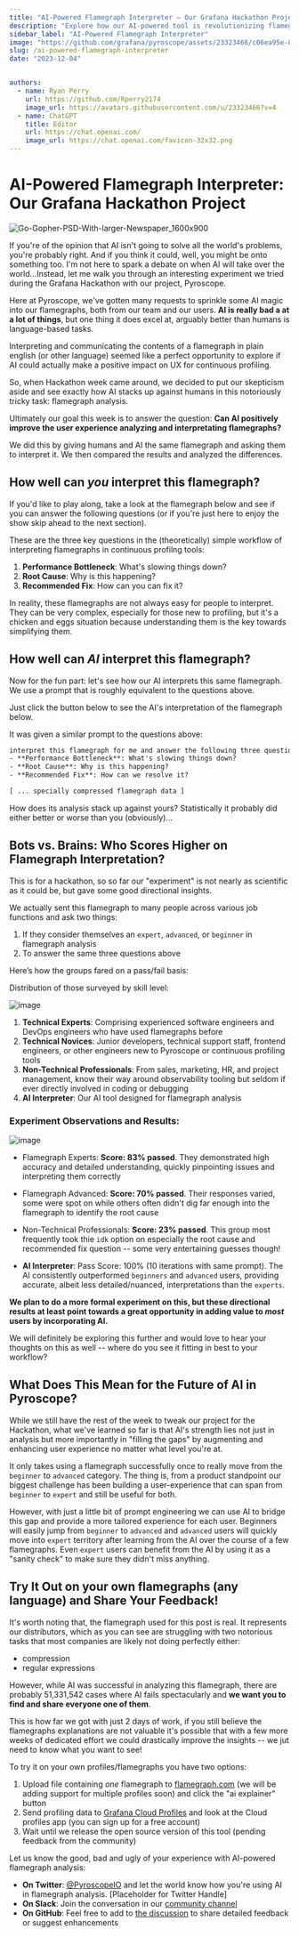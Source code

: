 ```yaml
---
title: "AI-Powered Flamegraph Interpreter – Our Grafana Hackathon Project"
description: "Explore how our AI-powered tool is revolutionizing flamegraph interpretation"
sidebar_label: "AI-Powered Flamegraph Interpreter"
image: "https://github.com/grafana/pyroscope/assets/23323466/c06ea95e-0067-4def-b3f6-00e36fc816e1"
slug: /ai-powered-flamegraph-interpreter
date: "2023-12-04"


authors:
  - name: Ryan Perry
    url: https://github.com/Rperry2174
    image_url: https://avatars.githubusercontent.com/u/23323466?v=4
  - name: ChatGPT
    title: Editor
    url: https://chat.openai.com/
    image_url: https://chat.openai.com/favicon-32x32.png
---
```




# AI-Powered Flamegraph Interpreter: Our Grafana Hackathon Project

![Go-Gopher-PSD-With-larger-Newspaper_1600x900](https://github.com/grafana/pyroscope/assets/23323466/c06ea95e-0067-4def-b3f6-00e36fc816e1)

If you're of the opinion that AI isn't going to solve all the world's problems, you're probably right. And if you think it could, well, you might be onto something too. I'm not here to spark a debate on when AI will take over the world...Instead, let me walk you through an interesting experiment we tried during the Grafana Hackathon with our project, Pyroscope.

Here at Pyroscope, we've gotten many requests to sprinkle some AI magic into our flamegraphs, both from our team and our users. **AI is really bad a at a lot of things**, but one thing it does excel at, arguably better than humans is language-based tasks. 

Interpreting and communicating the contents of a flamegraph in plain english (or other language) seemed like a perfect opportunity to explore if AI could actually make a positive impact on UX for continuous profiling.

So, when Hackathon week came around, we decided to put our skepticism aside and see exactly how AI stacks up against humans in this notoriously tricky task: flamegraph analysis.

Ultimately our goal this week is to answer the question: **Can AI positively improve the user experience analyzing and interpretating flamegraphs?**

We did this by giving humans and AI the same flamegraph and asking them to interpret it. We then compared the results and analyzed the differences.

## How well can _you_ interpret this flamegraph?

If you'd like to play along, take a look at the flamegraph below and see if you can answer the following questions (or if you're just here to enjoy the show skip ahead to the next section).

These are the three key questions in the (theoretically) simple workflow of interpreting flamegraphs in continuous profilng tools:

1. **Performance Bottleneck**: What's slowing things down?
2. **Root Cause**: Why is this happening?
3. **Recommended Fix**: How can you can fix it?

<Flamegraph profileData={DistributorCpu}></Flamegraph>

In reality, these flamegraphs are not always easy for people to interpret. They can be very complex, especially for those new to profiling, but it's a chicken and eggs situation because understanding them is the key towards simplifying them.

## How well can _AI_ interpret this flamegraph?

Now for the fun part: let's see how our AI interprets this same flamegraph. We use a prompt that is roughly equivalent to the questions above.

Just click the button below to see the AI's interpretation of the flamegraph below.

<OpenAI response={Response1}/>
<Flamegraph profileData={DistributorCpu}></Flamegraph>

It was given a similar prompt to the questions above:
```txt
interpret this flamegraph for me and answer the following three questions:
- **Performance Bottleneck**: What's slowing things down?
- **Root Cause**: Why is this happening?
- **Recommended Fix**: How can we resolve it?

[ ... specially compressed flamegraph data ]
```

How does its analysis stack up against yours? Statistically it probably did either better or worse than you (obviously)...



## Bots vs. Brains: Who Scores Higher on Flamegraph Interpretation?

This is for a hackathon, so so far our "experiment" is not nearly as scientific as it could be, but gave some good directional insights.

We actually sent this flamegraph to many people across various job functions and ask two things:
1. If they consider themselves an `expert`, `advanced`, or `beginner` in flamegraph analysis
2. To answer the same three questions above

Here’s how the groups fared on a pass/fail basis:

Distribution of those surveyed by skill level:

![image](https://github.com/grafana/pyroscope/assets/23323466/67969551-b830-47ca-bfb8-596d95a8d7d3)

1. **Technical Experts**: Comprising experienced software engineers and DevOps engineers who have used flamegraphs before
2. **Technical Novices**: Junior developers, technical support staff, frontend engineers, or other engineers new to Pyroscope or continuous profiling tools
3. **Non-Technical Professionals**: From sales, marketing, HR, and project management, know their way around observability tooling but seldom if ever directly involved in coding or debugging
4. **AI Interpreter**: Our AI tool designed for flamegraph analysis

### Experiment Observations and Results:

![image](https://github.com/grafana/pyroscope/assets/23323466/bacff852-16da-4ef4-9d03-6900196ec595)

- Flamegraph Experts: **Score: 83% passed**. They demonstrated high accuracy and detailed understanding, quickly pinpointing issues and interpreting them correctly
  
- Flamegraph Advanced: **Score: 70% passed**. Their responses varied, some were spot on while others often didn't dig far enough into the flamegraph to identify the root cause

- Non-Technical Professionals: **Score: 23% passed**. This group most frequently took thie `idk` option on especially the root cause and recommended fix question -- some very entertaining guesses though!

- **AI Interpreter**: Pass Score: 100% (10 iterations with same prompt). The AI consistently outperformed `beginners` and `advanced` users, providing accurate, albeit less detailed/nuanced, interpretations than the `experts`.

**We plan to do a more formal experiment on this, but these directional results at least point towards a great opportunity in adding value to _most_ users by incorporating AI.** 

We will definitely be exploring this further and would love to hear your thoughts on this as well -- where do you see it fitting in best to your workflow?

## What Does This Mean for the Future of AI in Pyroscope?

While we still have the rest of the week to tweak our project for the Hackathon, what we've learned so far is that AI's strength lies not just in analysis but more importantly in "filling the gaps" by augmenting and enhancing user experience no matter what level you're at. 

It only takes using a flamegraph successfully once to really move from the `beginner` to `advanced` category. The thing is, from a product standpoint our biggest challenge has been building a user-experience that can span from `beginner` to `expert` and still be useful for both.

However, with just a little bit of prompt engineering we can use AI to bridge this gap and provide a more tailored experience for each user. Beginners will easily jump from `beginner` to `advanced` and `advanced` users will quickly move into `expert` territory after learning from the AI over the course of a few flamegraphs. Even `expert` users can benefit from the AI by using it as a "sanity check" to make sure they didn't miss anything.

## Try It Out on your own flamegraphs (any language) and Share Your Feedback!

It's worth noting that, the flamegraph used for this post is real. It represents our distributors, which as you can see are struggling with two notorious tasks that most companies are likely not doing perfectly either: 
- compression
- regular expressions

However, while AI was successful in analyzing this flamegraph, there are probably 51,331,542 cases where AI fails spectacularly and **we want you to find and share everyone one of them**. 

This is how far we got with just 2 days of work, if you still believe the flamegraphs explanations are not valuable it's possible that with a few more weeks of dedicated effort we could drastically improve the insights -- we jut need to know what you want to see!

To try it on your own profiles/flamegraphs you have two options:
1. Upload file containing _one_ flamegraph to [flamegraph.com](http://flamegraph.com) (we will be adding support for multiple profiles soon) and click the "ai explainer" button
2. Send profiling data to [Grafana Cloud Profiles](https://grafana.com/auth/sign-up/create-user?pg=pyroscope-ai-blog) and look at the Cloud profiles app (you can sign up for a free account)
3. Wait until we release the open source version of this tool (pending feedback from the community)

Let us know the good, bad and ugly of your experience with AI-powered flamegraph analysis:
- **On Twitter**: [@PyroscopeIO](https://twitter.com/PyroscopeIO) and let the world know how you're using AI in flamegraph analysis. [Placeholder for Twitter Handle]
- **On Slack**: Join the conversation in our [community channel](https://grafana.slack.com/archives/C049PLMV8TB)
- **On GitHub**: Feel free to add to [the discussion](https://github.com/grafana/pyroscope/discussions/2797) to share detailed feedback or suggest enhancements


